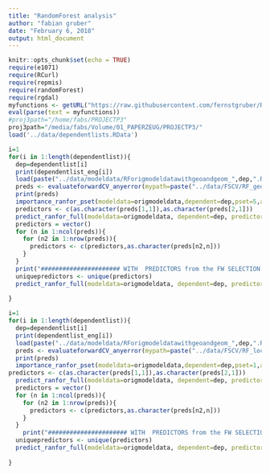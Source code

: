 ```yaml
---
title: "RandomForest analysis"
author: "fabian gruber"
date: "February 6, 2018"
output: html_document
---
```


```r
knitr::opts_chunk$set(echo = TRUE)
require(e1071)
require(RCurl)
require(repmis)
require(randomForest)
require(rgdal)
myfunctions <- getURL("https://raw.githubusercontent.com/fernstgruber/Rstuff/master/fabiansandrossitersfunctions.R", ssl.verifypeer = FALSE)
eval(parse(text = myfunctions))
#proj3path="/home/fabs/PROJECTP3"
proj3path="/media/fabs/Volume/01_PAPERZEUG/PROJECTP3/"
load('../data/dependentlists.RData')

```



```r
i=1
for(i in 1:length(dependentlist)){
  dep=dependentlist[i]
  print(dependentlist_eng[i])
  load(paste("../data/modeldata/RForigmodeldatawithgeoandgeom_",dep,".RData",sep=""))  
  preds <- evaluateforwardCV_anyerror(mypath=paste("../data/FSCV/RF_geoandgeom/RFwithgeoandgeom_fw_5fold_6p_",dep,"_allpreds",sep=""),kk=1:5,endround = 6,error = "cverror",geheim = "geheimerprederror",yrange=c(0,1))
  print(preds)
  importance_ranfor_pset(modeldata=origmodeldata,dependent=dep,pset=5,altdata=origmodeldata,withalt=F)
  predictors <- c(as.character(preds[1,1]),as.character(preds[2,1]))
  predict_ranfor_full(modeldata=origmodeldata, dependent=dep, predictors=predictors,pset=5,kappasum = F,tausum = F,altdata=origmodeldata,withalt=F)
  predictors = vector()
  for (n in 1:ncol(preds)){
    for (n2 in 1:nrow(preds)){
      predictors <- c(predictors,as.character(preds[n2,n]))
    }
  } 
  print("###################### WITH  PREDICTORS from the FW SELECTION ###################")
  uniquepredictors <- unique(predictors)
  predict_ranfor_full(modeldata=origmodeldata, dependent=dep, predictors=uniquepredictors,pset=5,kappasum = F,tausum = F,altdata=origmodeldata,withalt=F)
  
}
```

```r
i=1
for(i in 1:length(dependentlist)){
  dep=dependentlist[i]
  print(dependentlist_eng[i])
  load(paste("../data/modeldata/RForigmodeldatawithgeoandgeom_",dep,".RData",sep=""))  
  preds <- evaluateforwardCV_anyerror(mypath=paste("../data/FSCV/RF_localterrain/RFwithgeoandgeom_fw_5fold_6p_",dep,"_localterrain",sep=""),kk=1:5,endround = 6,error = "cverror",geheim = "geheimerprederror",yrange=c(0,1))
  print(preds)
  importance_ranfor_pset(modeldata=origmodeldata,dependent=dep,pset=1,altdata=origmodeldata,withalt=F)
predictors <- c(as.character(preds[1,1]),as.character(preds[2,1]))
  predict_ranfor_full(modeldata=origmodeldata, dependent=dep, predictors=predictors,pset=1,kappasum = F,tausum = F,altdata=origmodeldata,withalt=F)
  predictors = vector()
  for (n in 1:ncol(preds)){
    for (n2 in 1:nrow(preds)){
      predictors <- c(predictors,as.character(preds[n2,n]))
    }
  } 
    print("###################### WITH  PREDICTORS from the FW SELECTION ###################")
  uniquepredictors <- unique(predictors)
  predict_ranfor_full(modeldata=origmodeldata, dependent=dep, predictors=uniquepredictors,pset=1,kappasum = F,tausum = F,altdata=origmodeldata,withalt=F)
  
}
```


